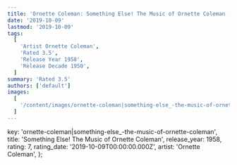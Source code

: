 ```yaml
---
title: 'Ornette Coleman: Something Else! The Music of Ornette Coleman (1958)'
date: '2019-10-09'
lastmod: '2019-10-09'
tags:
  [
    'Artist Ornette Coleman',
    'Rated 3.5',
    'Release Year 1958',
    'Release Decade 1950',
  ]
summary: 'Rated 3.5'
authors: ['default']
images:
  [
    '/content/images/ornette-coleman|something-else_-the-music-of-ornette-coleman.jpg',
  ]
---
```


  key: 'ornette-coleman|something-else_-the-music-of-ornette-coleman',
  title: 'Something Else! The Music of Ornette Coleman',
  release_year: 1958,
  rating: 7,
  rating_date: '2019-10-09T00:00:00.000Z',
  artist: 'Ornette Coleman',
};

<MusicRating data={data} />
